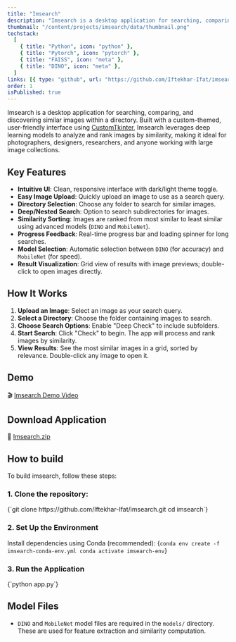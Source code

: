 ```yaml
---
title: "Imsearch"
description: "Imsearch is a desktop application for searching, comparing, and discovering similar images within a directory. Imsearch leverages deep learning models to analyze and rank images by similarity, making it ideal for photographers, designers, researchers, and anyone working with large image collections."
thumbnail: "/content/projects/imsearch/data/thumbnail.png"
techstack:
  [
    { title: "Python", icon: "python" },
    { title: "Pytorch", icon: "pytorch" },
    { title: "FAISS", icon: "meta" },
    { title: "DINO", icon: "meta" },
  ]
links: [{ type: "github", url: "https://github.com/Iftekhar-Ifat/imsearch" }]
order: 1
isPublished: true
---
```


Imsearch is a desktop application for searching, comparing, and discovering similar images within a directory. Built with a custom-themed, user-friendly interface using [CustomTkinter](https://github.com/TomSchimansky/CustomTkinter), Imsearch leverages deep learning models to analyze and rank images by similarity, making it ideal for photographers, designers, researchers, and anyone working with large image collections.

## Key Features

- **Intuitive UI**: Clean, responsive interface with dark/light theme toggle.
- **Easy Image Upload**: Quickly upload an image to use as a search query.
- **Directory Selection**: Choose any folder to search for similar images.
- **Deep/Nested Search**: Option to search subdirectories for images.
- **Similarity Sorting**: Images are ranked from most similar to least similar using advanced models (`DINO` and `MobileNet`).
- **Progress Feedback**: Real-time progress bar and loading spinner for long searches.
- **Model Selection**: Automatic selection between `DINO` (for accuracy) and `MobileNet` (for speed).
- **Result Visualization**: Grid view of results with image previews; double-click to open images directly.

## How It Works

1. **Upload an Image**: Select an image as your search query.
2. **Select a Directory**: Choose the folder containing images to search.
3. **Choose Search Options**: Enable "Deep Check" to include subfolders.
4. **Start Search**: Click "Check" to begin. The app will process and rank images by similarity.
5. **View Results**: See the most similar images in a grid, sorted by relevance. Double-click any image to open it.

## Demo

🎬 [Imsearch Demo Video](https://youtu.be/74bDgi8KEXk)

## Download Application

📁 [Imsearch.zip](https://drive.google.com/file/d/15-zugX6MoyewgV6DkcaokLw7lhZC12Tz/view?usp=sharing)

## How to build

To build imsearch, follow these steps:

### 1. Clone the repository:

<CodeBlock>
{`git clone https://github.com/Iftekhar-Ifat/imsearch.git
cd imsearch`}
</CodeBlock>

### 2. Set Up the Environment

Install dependencies using Conda (recommended):
<CodeBlock>
{`conda env create -f imsearch-conda-env.yml
conda activate imsearch-env`}
</CodeBlock>

### 3. Run the Application

<CodeBlock>
{`python app.py`}
</CodeBlock>

## Model Files

- `DINO` and `MobileNet` model files are required in the `models/` directory. These are used for feature extraction and similarity computation.

